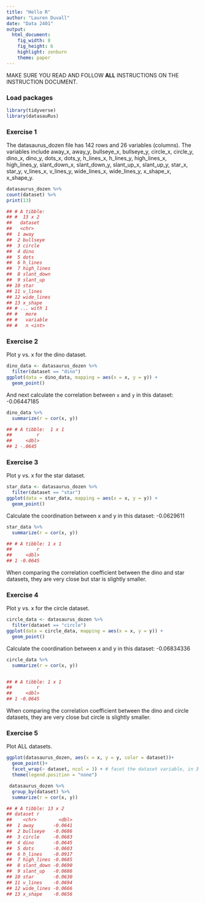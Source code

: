 ```yaml
---
title: "Hello R"
author: "Lauren Duvall"
date: "Data 2401"
output: 
  html_document: 
    fig_width: 8
    fig_height: 6
    highlight: zenburn
    theme: paper
---
```


MAKE SURE YOU READ AND FOLLOW **ALL** INSTRUCTIONS ON THE INSTRUCTION DOCUMENT. 

### Load packages

```r
library(tidyverse) 
library(datasauRus)
```


### Exercise 1

The datasaurus_dozen file has 142 rows and 26 variables (columns). The variables include away_x, away_y, bullseye_x, bullseye_y, circle_x, circle_y, dino_x, dino_y, dots_x, dots_y, h_lines_x, h_lines_y, high_lines_x, high_lines_y, slant_down_x, slant_down_y, slant_up_x, slant_up_y, star_x, star_y, v_lines_x, v_lines_y, wide_lines_x, wide_lines_y, x_shape_x, x_shape_y. 

```r
datasaurus_dozen %>%
count(dataset) %>%
print(13)

## # A tibble:
## #  13 x 2
##   dataset
##   <chr>
##  1 away
##  2 bullseye
##  3 circle 
##  4 dino
##  5 dots 
##  6 h_lines
##  7 high_lines
##  8 slant_down
##  9 slant_up
## 10 star
## 11 v_lines
## 12 wide_lines
## 13 x_shape
## # ... with 1
## #   more
## #   variable 
## #   n <int>


```



### Exercise 2

Plot y vs. x for the dino dataset. 

```r
dino_data <- datasaurus_dozen %>%
  filter(dataset == "dino")
ggplot(data = dino_data, mapping = aes(x = x, y = y)) +
  geom_point()
```

And next calculate the correlation between `x` and `y` in this dataset: -0.06447185

```r
dino_data %>%
  summarize(r = cor(x, y))

## # A tibble:  1 x 1 
##         r
##     <dbl>
## 1 -.0645

```

### Exercise 3
 
 Plot y vs. x for the star dataset. 

```r
star_data <- datasaurus_dozen %>%
  filter(dataset == "star")
ggplot(data = star_data, mapping = aes(x = x, y = y)) +
  geom_point()

```

Calculate the coordination between x and y in this dataset: -0.0629611
 
```r
star_data %>%
  summarize(r = cor(x, y))

## # A tibble: 1 x 1
##         r
##     <dbl>
## 1 -0.0645

```


When comparing the correlation coefficient between the dino and star datasets, they are very close but star is slightly smaller.  
 
### Exercise 4

Plot y vs. x for the circle dataset. 

```r
circle_data <- datasaurus_dozen %>%
  filter(dataset == "circle")
ggplot(data = circle_data, mapping = aes(x = x, y = y)) +
  geom_point()

```

Calculate the coordination between x and y in this dataset: -0.06834336

```r
circle_data %>%
  summarize(r = cor(x, y))


## # A tibble: 1 x 1
##         r
##     <dbl>
## 1 -0.0645
```

When comparing the correlation coefficient between the dino and circle datasets, they are very close but circle is slightly smaller. 


### Exercise 5

Plot ALL datasets. 

```r
ggplot(datasaurus_dozen, aes(x = x, y = y, color = dataset))+
  geom_point()+
  facet_wrap(~ dataset, ncol = 3) + # facet the dataset variable, in 3 cols
  theme(legend.position = "none")

```
```r
 datasaurus_dozen %>%
  group_by(dataset) %>%
  summarize(r = cor(x, y))

## # A tibble: 13 x 2
## dataset r
##    <chr>        <dbl>
##  1 away       -0.0641
##  2 bullseye   -0.0686
##  3 circle     -0.0683
##  4 dino       -0.0645
##  5 dots       -0.0603
##  6 h_lines    -0.0917
##  7 high_lines -0.0685
##  8 slant_down -0.0690
##  9 slant_up   -0.0686
## 10 star       -0.0630
## 11 v_lines    -0.0694
## 12 wide_lines -0.0666
## 13 x_shape    -0.0656
```

